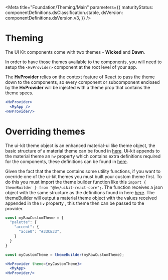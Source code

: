 
<Meta
  title="Foundation/Theming/Main"
  parameters={{
    maturityStatus: componentDefinitions.dsClassification.stable,
    dsVersion: componentDefinitions.dsVersion.v3,
  }}
/>

# Theming

<MaturityStatus />

The UI Kit components come with two themes - **Wicked** and **Dawn**.

In order to have those themes available to the components, you will need to setup the `<HvProvider>` component at the root level of your app.

The **HvProvider** relies on the context feature of React to pass the theme down to the components, so every component or subcomponent enclosed by the **HvProvider** will be injected with a theme prop that contains the theme specs.

```jsx
<HvProvider>
  <MyApp />
<HvProvider/>
```

# Overriding themes

The ui-kit theme object is an enhanced material-ui like theme object,
the basic structure of a material theme can be found in [here](https://material-ui.com/customization/default-theme/).
Ui-kit appends to the material theme an `hv` property which contains extra definitions required for the components,
these definitions can be found in [here](https://github.com/lumada-design/hv-uikit-react/blob/master/packages/themes/src/dawn.json).

Given the fact that the theme contains some utility functions, if you want to override one of the ui-kit themes you must built your custom theme first.
To do this you must import the theme builder function like this `import { themeBuilder } from "@hv/uikit-react-core";`.
The function receives a json object with the same structure as the definitions found in here [here](https://github.com/lumada-design/hv-uikit-react/blob/master/packages/themes/src/dawn.json).
The themeBuilder will output a material theme object with the values received appended in the `hv` property ,
this theme then can be passed to the provider.

```jsx
const myRawCustomTheme = {
  "palette": {
    "accent": {
      "acce0": "#33CE33",
    }
  }
}

const myCustomTheme = themeBuilder(myRawCustomTheme);

<HvProvider theme={myCustomTheme}>
  <MyApp>
<HvProvider/>
```
